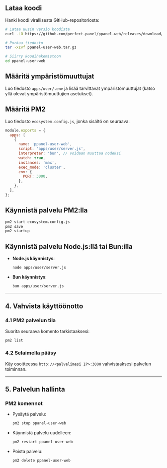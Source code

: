 ## Lataa koodi

Hanki koodi virallisesta GitHub-repositoriosta:

```bash
# Lataa uusin versio koodista
curl -LO https://github.com/perfect-panel/ppanel-web/releases/download/v1.0.0/ppanel-user-web.tar.gz

# Purkaa tiedosto
tar -xzvf ppanel-user-web.tar.gz

# Siirry koodihakemistoon
cd ppanel-user-web
```

## Määritä ympäristömuuttujat

Luo tiedosto `apps/user/.env` ja lisää tarvittavat ympäristömuuttujat (katso yllä olevat ympäristömuuttujien asetukset).

## Määritä PM2

Luo tiedosto `ecosystem.config.js`, jonka sisältö on seuraava:

```javascript
module.exports = {
  apps: [
    {
      name: 'ppanel-user-web',
      script: 'apps/user/server.js',
      interpreter: 'bun', // voidaan muuttaa nodeksi
      watch: true,
      instances: 'max',
      exec_mode: 'cluster',
      env: {
        PORT: 3000,
      },
    },
  ],
};
```

## Käynnistä palvelu PM2:lla

```bash
pm2 start ecosystem.config.js
pm2 save
pm2 startup
```

## Käynnistä palvelu Node.js:llä tai Bun:illa

- **Node.js käynnistys**:

  ```bash
  node apps/user/server.js
  ```

- **Bun käynnistys**:

  ```bash
  bun apps/user/server.js
  ```

---

## **4. Vahvista käyttöönotto**

### **4.1 PM2 palvelun tila**

Suorita seuraava komento tarkistaaksesi:

```bash
pm2 list
```

### **4.2 Selaimella pääsy**

Käy osoitteessa `http://<palvelimesi IP>:3000` vahvistaaksesi palvelun toiminnan.

---

## **5. Palvelun hallinta**

### **PM2 komennot**

- Pysäytä palvelu:

  ```bash
  pm2 stop ppanel-user-web
  ```

- Käynnistä palvelu uudelleen:

  ```bash
  pm2 restart ppanel-user-web
  ```

- Poista palvelu:

  ```bash
  pm2 delete ppanel-user-web
  ```


<Giscus />
